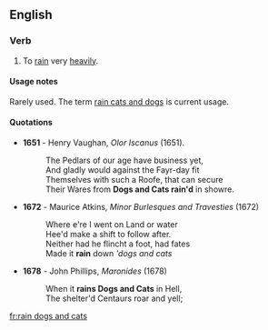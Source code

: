 ==English==

===Verb===
{{infl|en|verb|head=to [[rain]] [[dogs]] and [[cats]]}}

# {{idiom|dated}} To [[rain]] very [[heavily]].

====Usage notes====
Rarely used. The term [[rain cats and dogs]] is current usage.

====Quotations====
*'''1651''' - Henry Vaughan, ''Olor Iscanus'' (1651).
*:The Pedlars of our age have business yet,
*:And gladly would against the Fayr-day fit
*:Themselves with such a Roofe, that can secure
*:Their Wares from '''Dogs and Cats rain'd''' in showre.
*'''1672''' - Maurice Atkins, ''Minor Burlesques and Travesties'' (1672)
*:Where e're I went on Land or water
*:Hee'd make a shift to follow after.
*:Neither had he flincht a foot, had fates
*:Made it '''rain''' down '''dogs and cats''
*'''1678''' - John Phillips, ''Maronides'' (1678)
*:When it '''rains Dogs and Cats''' in Hell,
*:The shelter'd Centaurs roar and yell;

[[fr:rain dogs and cats]]